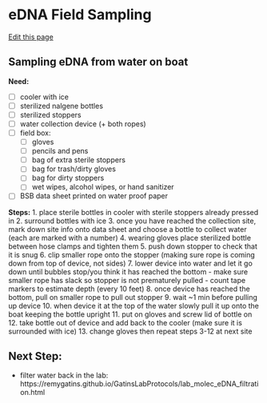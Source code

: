 # eDNA Field Sampling
[Edit this page](https://github.com/remygatins/GatinsLabProtocols/edit/main/field_eDNA_sampling.qmd)

## Sampling eDNA from water on boat

**Need:**
 
- [ ] cooler with ice
- [ ] sterilized nalgene bottles
- [ ] sterilized stoppers
- [ ] water collection device (+ both ropes)
- [ ] field box:
  - [ ] gloves
  - [ ] pencils and pens
  - [ ] bag of extra sterile stoppers
  - [ ] bag for trash/dirty gloves
  - [ ] bag for dirty stoppers
  - [ ] wet wipes, alcohol wipes, or hand sanitizer
- [ ] BSB data sheet printed on water proof paper

**Steps:**
1. place sterile bottles in cooler with sterile stoppers already pressed in
2. surround bottles with ice
3. once you have reached the collection site, mark down site info onto data sheet and choose a bottle to collect water (each are marked with a number)
4. wearing gloves place sterilized bottle between hose clamps and tighten them
5. push down stopper to check that it is snug
6. clip smaller rope onto the stopper (making sure rope is coming down from top of device, not sides)
7. lower device into water and let it go down until bubbles stop/you think it has reached the bottom
  - make sure smaller rope has slack so stopper is not prematurely pulled
  - count tape markers to estimate depth (every 10 feet)
8. once device has reached the bottom, pull on smaller rope to pull out stopper
9. wait ~1 min before pulling up device
10. when device it at the top of the water slowly pull it up onto the boat keeping the bottle upright
11. put on gloves and screw lid of bottle on
12. take bottle out of device and add back to the cooler (make sure it is surrounded with ice)
13. change gloves then repeat steps 3-12 at next site

## Next Step:
- filter water back in the lab: https://remygatins.github.io/GatinsLabProtocols/lab_molec_eDNA_filtration.html
